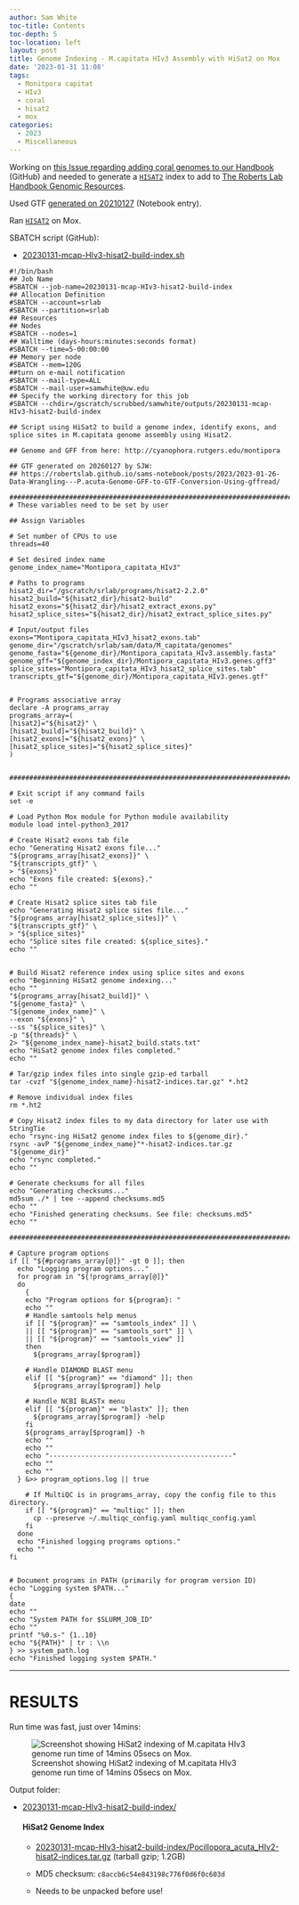 ```yaml
---
author: Sam White
toc-title: Contents
toc-depth: 5
toc-location: left
layout: post
title: Genome Indexing - M.capitata HIv3 Assembly with HiSat2 on Mox
date: '2023-01-31 11:08'
tags: 
  - Monitpora capitat
  - HIv3
  - coral
  - hisat2
  - mox
categories: 
  - 2023
  - Miscellaneous
---
```

Working on [this Issue regarding adding coral genomes to our Handbook](https://github.com/RobertsLab/resources/issues/1571) (GitHub) and needed to generate a [`HISAT2`](https://daehwankimlab.github.io/hisat2/) index to add to [The Roberts Lab Handbook Genomic Resources](https://robertslab.github.io/resources/Genomic-Resources/).

Used GTF [generated on 20210127](https://robertslab.github.io/sams-notebook/posts/2023/2023-01-27-Data-Wrangling---M.capitata-Genome-GFF-to-GTF-Using-gffread/) (Notebook entry).


Ran [`HISAT2`](https://daehwankimlab.github.io/hisat2/) on Mox.

SBATCH script (GitHub):

- [20230131-mcap-HIv3-hisat2-build-index.sh](https://github.com/RobertsLab/sams-notebook/blob/master/sbatch_scripts/20230131-mcap-HIv3-hisat2-build-index.sh)


```shell
#!/bin/bash
## Job Name
#SBATCH --job-name=20230131-mcap-HIv3-hisat2-build-index
## Allocation Definition
#SBATCH --account=srlab
#SBATCH --partition=srlab
## Resources
## Nodes
#SBATCH --nodes=1
## Walltime (days-hours:minutes:seconds format)
#SBATCH --time=5-00:00:00
## Memory per node
#SBATCH --mem=120G
##turn on e-mail notification
#SBATCH --mail-type=ALL
#SBATCH --mail-user=samwhite@uw.edu
## Specify the working directory for this job
#SBATCH --chdir=/gscratch/scrubbed/samwhite/outputs/20230131-mcap-HIv3-hisat2-build-index

## Script using HiSat2 to build a genome index, identify exons, and splice sites in M.capitata genome assembly using Hisat2.

## Genome and GFF from here: http://cyanophora.rutgers.edu/montipora

## GTF generated on 20260127 by SJW:
## https://robertslab.github.io/sams-notebook/posts/2023/2023-01-26-Data-Wrangling---P.acuta-Genome-GFF-to-GTF-Conversion-Using-gffread/

###################################################################################
# These variables need to be set by user

## Assign Variables

# Set number of CPUs to use
threads=40

# Set desired index name
genome_index_name="Montipora_capitata_HIv3"

# Paths to programs
hisat2_dir="/gscratch/srlab/programs/hisat2-2.2.0"
hisat2_build="${hisat2_dir}/hisat2-build"
hisat2_exons="${hisat2_dir}/hisat2_extract_exons.py"
hisat2_splice_sites="${hisat2_dir}/hisat2_extract_splice_sites.py"

# Input/output files
exons="Montipora_capitata_HIv3_hisat2_exons.tab"
genome_dir="/gscratch/srlab/sam/data/M_capitata/genomes"
genome_fasta="${genome_dir}/Montipora_capitata_HIv3.assembly.fasta"
genome_gff="${genome_index_dir}/Montipora_capitata_HIv3.genes.gff3"
splice_sites="Montipora_capitata_HIv3_hisat2_splice_sites.tab"
transcripts_gtf="${genome_dir}/Montipora_capitata_HIv3.genes.gtf"


# Programs associative array
declare -A programs_array
programs_array=(
[hisat2]="${hisat2}" \
[hisat2_build]="${hisat2_build}" \
[hisat2_exons]="${hisat2_exons}" \
[hisat2_splice_sites]="${hisat2_splice_sites}"
)


###################################################################################################

# Exit script if any command fails
set -e

# Load Python Mox module for Python module availability
module load intel-python3_2017

# Create Hisat2 exons tab file
echo "Generating Hisat2 exons file..."
"${programs_array[hisat2_exons]}" \
"${transcripts_gtf}" \
> "${exons}"
echo "Exons file created: ${exons}."
echo ""

# Create Hisat2 splice sites tab file
echo "Generating Hisat2 splice sites file..."
"${programs_array[hisat2_splice_sites]}" \
"${transcripts_gtf}" \
> "${splice_sites}"
echo "Splice sites file created: ${splice_sites}."
echo ""


# Build Hisat2 reference index using splice sites and exons
echo "Beginning HiSat2 genome indexing..."
echo ""
"${programs_array[hisat2_build]}" \
"${genome_fasta}" \
"${genome_index_name}" \
--exon "${exons}" \
--ss "${splice_sites}" \
-p "${threads}" \
2> "${genome_index_name}-hisat2_build.stats.txt"
echo "HiSat2 genome index files completed."
echo ""

# Tar/gzip index files into single gzip-ed tarball
tar -cvzf "${genome_index_name}-hisat2-indices.tar.gz" *.ht2

# Remove individual index files
rm *.ht2

# Copy Hisat2 index files to my data directory for later use with StringTie
echo "rsync-ing HiSat2 genome index files to ${genome_dir}."
rsync -avP "${genome_index_name}"*-hisat2-indices.tar.gz "${genome_dir}"
echo "rsync completed."
echo ""

# Generate checksums for all files
echo "Generating checksums..."
md5sum ./* | tee --append checksums.md5
echo ""
echo "Finished generating checksums. See file: checksums.md5"
echo ""

#######################################################################################################

# Capture program options
if [[ "${#programs_array[@]}" -gt 0 ]]; then
  echo "Logging program options..."
  for program in "${!programs_array[@]}"
  do
    {
    echo "Program options for ${program}: "
    echo ""
    # Handle samtools help menus
    if [[ "${program}" == "samtools_index" ]] \
    || [[ "${program}" == "samtools_sort" ]] \
    || [[ "${program}" == "samtools_view" ]]
    then
      ${programs_array[$program]}

    # Handle DIAMOND BLAST menu
    elif [[ "${program}" == "diamond" ]]; then
      ${programs_array[$program]} help

    # Handle NCBI BLASTx menu
    elif [[ "${program}" == "blastx" ]]; then
      ${programs_array[$program]} -help
    fi
    ${programs_array[$program]} -h
    echo ""
    echo ""
    echo "----------------------------------------------"
    echo ""
    echo ""
  } &>> program_options.log || true

    # If MultiQC is in programs_array, copy the config file to this directory.
    if [[ "${program}" == "multiqc" ]]; then
      cp --preserve ~/.multiqc_config.yaml multiqc_config.yaml
    fi
  done
  echo "Finished logging programs options."
  echo ""
fi


# Document programs in PATH (primarily for program version ID)
echo "Logging system $PATH..."
{
date
echo ""
echo "System PATH for $SLURM_JOB_ID"
echo ""
printf "%0.s-" {1..10}
echo "${PATH}" | tr : \\n
} >> system_path.log
echo "Finished logging system $PATH."
```
---

# RESULTS

Run time was fast, just over 14mins:

![Screenshot showing HiSat2 indexing of M.capitata HIv3 genome run time of 14mins 05secs on Mox.](https://github.com/RobertsLab/sams-notebook/blob/master/images/screencaps/20230131-mcap-HIv3-hisat2-build-index_runtime.png?raw=true)

Output folder:

- [20230131-mcap-HIv3-hisat2-build-index/](https://gannet.fish.washington.edu/Atumefaciens/20230131-mcap-HIv3-hisat2-build-index/)

  #### HiSat2 Genome Index

    - [20230131-mcap-HIv3-hisat2-build-index/Pocillopora_acuta_HIv2-hisat2-indices.tar.gz](https://gannet.fish.washington.edu/Atumefaciens/20230131-mcap-HIv3-hisat2-build-index/Montipora_capitata_HIv3-hisat2-indices.tar.gz) (tarball gzip; 1.2GB)

    - MD5 checksum: `c8accb6c54e843198c776f0d6f0c603d`

    - Needs to be unpacked before use!

